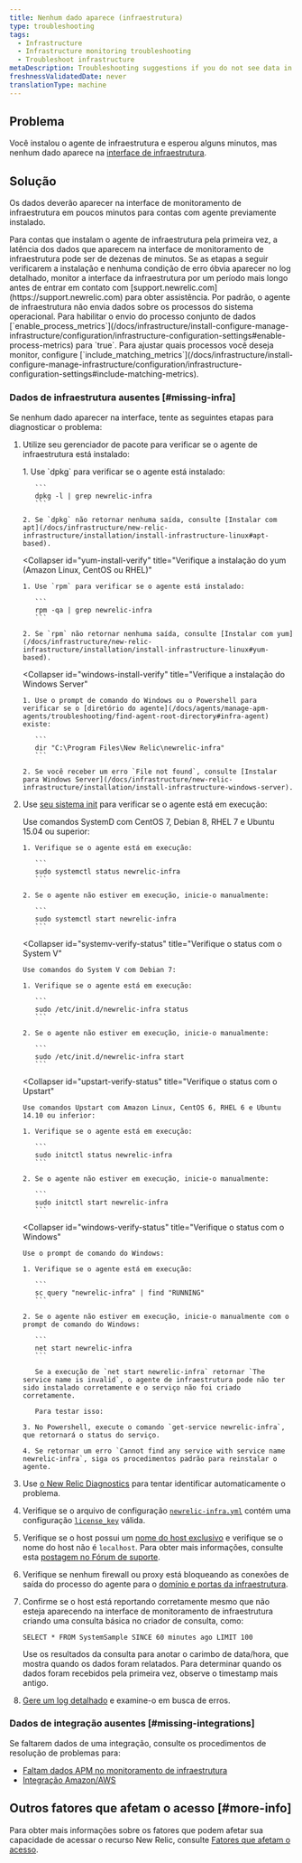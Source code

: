 ```yaml
---
title: Nenhum dado aparece (infraestrutura)
type: troubleshooting
tags:
  - Infrastructure
  - Infrastructure monitoring troubleshooting
  - Troubleshoot infrastructure
metaDescription: Troubleshooting suggestions if you do not see data in the New Relic infrastructure UI.
freshnessValidatedDate: never
translationType: machine
---
```


## Problema

Você instalou o agente de infraestrutura e esperou alguns minutos, mas nenhum dado aparece na [interface de infraestrutura](/docs/infrastructure/infrastructure-ui-pages/infra-ui-overview).

## Solução

Os dados deverão aparecer na interface de monitoramento de infraestrutura em poucos minutos para contas com agente previamente instalado.

<Callout variant="important">
  Para contas que instalam o agente de infraestrutura pela primeira vez, a latência dos dados que aparecem na interface de monitoramento de infraestrutura pode ser de dezenas de minutos. Se as etapas a seguir verificarem a instalação e nenhuma condição de erro óbvia aparecer no log detalhado, monitor a interface da infraestrutura por um período mais longo antes de entrar em contato com [support.newrelic.com](https://support.newrelic.com) para obter assistência.
</Callout>

<Callout variant="important">
  Por padrão, o agente de infraestrutura não envia dados sobre os processos do sistema operacional. Para habilitar o envio do processo conjunto de dados [`enable_process_metrics`](/docs/infrastructure/install-configure-manage-infrastructure/configuration/infrastructure-configuration-settings#enable-process-metrics) para `true`. Para ajustar quais processos você deseja monitor, configure [`include_matching_metrics`](/docs/infrastructure/install-configure-manage-infrastructure/configuration/infrastructure-configuration-settings#include-matching-metrics).
</Callout>

### Dados de infraestrutura ausentes [#missing-infra]

Se nenhum dado aparecer na interface, tente as seguintes etapas para diagnosticar o problema:

1. Utilize seu gerenciador de pacote para verificar se o agente de infraestrutura está instalado:

   <CollapserGroup>
     <Collapser
       id="apt-install-verify"
       title="Verifique a instalação do apt (Debian ou Ubuntu)"
     >
       1. Use `dpkg` para verificar se o agente está instalado:

          ```
          dpkg -l | grep newrelic-infra
          ```

       2. Se `dpkg` não retornar nenhuma saída, consulte [Instalar com apt](/docs/infrastructure/new-relic-infrastructure/installation/install-infrastructure-linux#apt-based).
     </Collapser>

     <Collapser
       id="yum-install-verify"
       title="Verifique a instalação do yum (Amazon Linux, CentOS ou RHEL)"
     >
       1. Use `rpm` para verificar se o agente está instalado:

          ```
          rpm -qa | grep newrelic-infra
          ```

       2. Se `rpm` não retornar nenhuma saída, consulte [Instalar com yum](/docs/infrastructure/new-relic-infrastructure/installation/install-infrastructure-linux#yum-based).
     </Collapser>

     <Collapser
       id="windows-install-verify"
       title="Verifique a instalação do Windows Server"
     >
       1. Use o prompt de comando do Windows ou o Powershell para verificar se o [diretório do agente](/docs/agents/manage-apm-agents/troubleshooting/find-agent-root-directory#infra-agent) existe:

          ```
          dir "C:\Program Files\New Relic\newrelic-infra"
          ```

       2. Se você receber um erro `File not found`, consulte [Instalar para Windows Server](/docs/infrastructure/new-relic-infrastructure/installation/install-infrastructure-windows-server).
     </Collapser>
   </CollapserGroup>

2. Use [seu sistema init](/docs/infrastructure/new-relic-infrastructure/configuration/start-stop-restart-check-infrastructure-agent-status#init-system) para verificar se o agente está em execução:

   <CollapserGroup>
     <Collapser
       id="systemd-verify-status"
       title="Verifique o status com SystemD"
     >
       Use comandos SystemD com CentOS 7, Debian 8, RHEL 7 e Ubuntu 15.04 ou superior:

       1. Verifique se o agente está em execução:

          ```
          sudo systemctl status newrelic-infra
          ```

       2. Se o agente não estiver em execução, inicie-o manualmente:

          ```
          sudo systemctl start newrelic-infra
          ```
     </Collapser>

     <Collapser
       id="systemv-verify-status"
       title="Verifique o status com o System V"
     >
       Use comandos do System V com Debian 7:

       1. Verifique se o agente está em execução:

          ```
          sudo /etc/init.d/newrelic-infra status
          ```

       2. Se o agente não estiver em execução, inicie-o manualmente:

          ```
          sudo /etc/init.d/newrelic-infra start
          ```
     </Collapser>

     <Collapser
       id="upstart-verify-status"
       title="Verifique o status com o Upstart"
     >
       Use comandos Upstart com Amazon Linux, CentOS 6, RHEL 6 e Ubuntu 14.10 ou inferior:

       1. Verifique se o agente está em execução:

          ```
          sudo initctl status newrelic-infra
          ```

       2. Se o agente não estiver em execução, inicie-o manualmente:

          ```
          sudo initctl start newrelic-infra
          ```
     </Collapser>

     <Collapser
       id="windows-verify-status"
       title="Verifique o status com o Windows"
     >
       Use o prompt de comando do Windows:

       1. Verifique se o agente está em execução:

          ```
          sc query "newrelic-infra" | find "RUNNING"
          ```

       2. Se o agente não estiver em execução, inicie-o manualmente com o prompt de comando do Windows:

          ```
          net start newrelic-infra
          ```

          Se a execução de `net start newrelic-infra` retornar `The service name is invalid`, o agente de infraestrutura pode não ter sido instalado corretamente e o serviço não foi criado corretamente.

          Para testar isso:

       3. No Powershell, execute o comando `get-service newrelic-infra`, que retornará o status do serviço.

       4. Se retornar um erro `Cannot find any service with service name newrelic-infra`, siga os procedimentos padrão para reinstalar o agente.
     </Collapser>
   </CollapserGroup>

3. Use [o New Relic Diagnostics](/docs/agents/manage-apm-agents/troubleshooting/new-relic-diagnostics) para tentar identificar automaticamente o problema.

4. Verifique se o arquivo de configuração [`newrelic-infra.yml`](/docs/infrastructure/new-relic-infrastructure/configuration/configure-infrastructure-agent#config-file) contém uma configuração [`license_key`](/docs/infrastructure/new-relic-infrastructure/configuration/configure-infrastructure-agent#conf-license_key) válida.

5. Verifique se o host possui um [nome do host exclusivo](/docs/infrastructure/new-relic-infrastructure/getting-started/compatibility-requirements-new-relic-infrastructure#hostname) e verifique se o nome do host não é `localhost`. Para obter mais informações, consulte esta [postagem no Fórum de suporte](https://discuss.newrelic.com/t/relic-solution-a-common-reason-for-a-host-failing-to-show-up-in-the-infrastructure-dashboard/53031).

6. Verifique se nenhum firewall ou proxy está bloqueando as conexões de saída do processo do agente para o [domínio e portas da infraestrutura](/docs/apm/new-relic-apm/getting-started/networks#infrastructure).

7. Confirme se o host está reportando corretamente mesmo que não esteja aparecendo na interface de monitoramento de infraestrutura criando uma consulta básica no criador de consulta, como:

   ```
   SELECT * FROM SystemSample SINCE 60 minutes ago LIMIT 100
   ```

   Use os resultados da consulta para anotar o carimbo de data/hora, que mostra quando os dados foram relatados. Para determinar quando os dados foram recebidos pela primeira vez, observe o timestamp mais antigo.

8. [Gere um log detalhado](/docs/infrastructure/new-relic-infrastructure/troubleshooting/generating-logs-troubleshooting-infrastructure) e examine-o em busca de erros.

### Dados de integração ausentes [#missing-integrations]

Se faltarem dados de uma integração, consulte os procedimentos de resolução de problemas para:

* [Faltam dados APM no monitoramento de infraestrutura](/docs/infrastructure/new-relic-infrastructure/troubleshooting/apm-data-missing-infrastructure)
* [Integração Amazon/AWS](/docs/infrastructure/amazon-integrations/troubleshooting/no-data-appears-amazonaws-integrations)

## Outros fatores que afetam o acesso [#more-info]

Para obter mais informações sobre os fatores que podem afetar sua capacidade de acessar o recurso New Relic, consulte [Fatores que afetam o acesso](/docs/accounts/accounts-billing/general-account-settings/factors-affecting-access-features-data).
